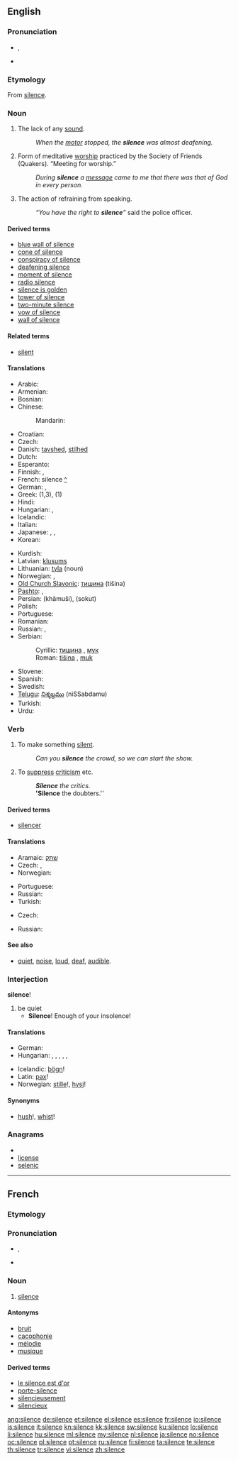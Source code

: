 {{wikipedia|dab=silence}}
==English==

{{rank|regard|married|slowly|702|silence|afterwards|horses|wonder}}

===Pronunciation===
* {{IPA|/saɪləns/}}, {{SAMPA|/"saIl@ns/}}
* {{audio|en-us-silence.ogg|Audio (US)}}

===Etymology===
From {{etyl|fro}} [[#French|silence]].

===Noun===
{{wikipedia}}
{{en-noun|-|s}}

# The lack of any [[sound]]. 
#:''When the [[motor]] stopped, the '''silence''' was almost deafening.''
# Form of meditative [[worship]] practiced by the Society of Friends (Quakers). “Meeting for worship.” 
#:''During '''silence''' a [[message]] came to me that there was that of God in every person.''
# The action of refraining from speaking.
#: ''“You have the right to '''silence'''”'' said the police officer.

====Derived terms====
*[[blue wall of silence]]
*[[cone of silence]]
*[[conspiracy of silence]]
*[[deafening silence]]
*[[moment of silence]]
*[[radio silence]]
*[[silence is golden]]
*[[tower of silence]]
*[[two-minute silence]]
*[[vow of silence]]
*[[wall of silence]]

====Related terms====
*[[silent]]

====Translations====
{{trans-top|The lack of any sound}}
* Arabic: {{t-|ar|صمت|m|tr=Samt}}
* Armenian: {{t-|hy|լռություն|tr=lṙut’yun}}
* Bosnian: {{t-|bs|tišina|f}}
* Chinese:
*: Mandarin: {{t-|cmn|沉默|tr=chénmò|sc=Hani}}
* Croatian: {{t-|hr|tišina|f}}
* Czech: {{t+|cs|ticho|n}}
* Danish: [[tavshed]], [[stilhed]]
* Dutch: {{t+|nl|stilte}}
* Esperanto: {{t-|eo|silento|xs=Esperanto}}
* Finnish: {{t+|fi|hiljaisuus}}, {{t-|fi|äänettömyys}}
* French: silence [[:fr:silence|^]] {{f}}
* German: {{t+|de|Schweigen|n}}, {{t+|de|Stille|f}}
* Greek: {{t|el|σιωπή|f}} (1,3), {{t+|el|σιγή|f}} (1)
* Hindi: {{t-|hi|ख़ामोशी|f|tr=khāmošī|xs=Hindi}}
* Hungarian: {{t+|hu|csend}},  {{t|hu|csönd}}
* Icelandic: {{t+|is|þögn|f}}
* Italian: {{t+|it|silenzio|m}}
* Japanese: {{t|ja|静けさ|tr=shízukesa}},  {{t-|ja|静寂|tr=seijaku}},  {{t-|ja|黙秘|tr=mokuhi}}
* Korean: {{t|ko|침묵|tr=chimmuk}}
{{trans-mid}}
* Kurdish: {{ku-Arab|[[بێده‌نگ]]}}
* Latvian: [[klusums]] {{m}}
* Lithuanian: [[tyla]] {{f}} (noun)
* Norwegian: {{t+|no|stillhet|m}}, {{t+|no|ro|m}}
* [[Old Church Slavonic]]: [[тишина]] (tišina) {{f}}
* [[Pashto]]: {{ps-Arab|[[ګنګه روژه]]}}, {{ps-Arab|[[چوپتيا]]}} {{f}}
* Persian: {{fa-Arab|[[خاموشی]]}} (khâmuši), {{fa-Arab|[[سکوت]]}} (sokut)
* Polish: {{t+|pl|cisza|f}}
* Portuguese: {{t+|pt|silêncio|m}}
* Romanian: {{t-|ro|linişte|f}}
* Russian: {{t+|ru|молчание|n|tr=molčánije}}, {{t+|ru|тишина|f|tr=tišiná}}
* Serbian:
*: Cyrillic: [[тишина#Serbian|тишина]] {{f}}, [[мук]] {{m}}
*: Roman: [[tišina#Serbian|tišina]] {{f}}, [[muk]] {{m}}
* Slovene: {{t+|sl|tišina|f}}
* Spanish: {{t-|es|silencio|m}}
* Swedish: {{t+|sv|tystnad}}
* [[Telugu]]: [[నిశ్శబ్దము]] (niSSabdamu)
* Turkish: {{t+|tr|sessizlik}}
* Urdu: {{t-|ur|خاموشی|f|tr=khāmošī|xs=Urdu}}
{{trans-bottom}}

===Verb===
{{en-verb|silenc|ing}}

# To make something [[silent]].
#:''Can you '''silence''' the crowd, so we can start the show.''
# To [[suppress]] [[criticism]] etc.
#:'''''Silence''' the critics.''
#:''''Silence''' the doubters.''

====Derived terms====
* [[silencer]]

====Translations====
{{trans-top|To make something silent}}
* Aramaic: [[שתק]]
* Czech: {{t-|cs|utišit}},  {{t-|cs|umlčet}}
* Norwegian: {{t+|no|roe}}
{{trans-mid}}
* Portuguese: {{t-|pt|silenciar}}
* Russian: {{t|ru|заглушить|tr=zaglušít’}}
* Turkish: {{t|tr|susturmak}}
{{trans-bottom}}

{{trans-top|To suppress criticism}}
* Czech: {{t-|cs|umlčet}}
{{trans-mid}}
* Russian: {{t|ru|заткнуть рот|tr=zatknút' rot}}
{{trans-bottom}}

====See also====
* [[quiet]], [[noise]], [[loud]], [[deaf]], [[audible]].

===Interjection===
'''silence'''!

# be quiet
#* '''Silence'''! Enough of your insolence!

====Translations====
{{trans-top|be quiet!}}
* German: {{t+|de|Stille|alt=Stille!}}
* Hungarian: {{t|hu|csönd|alt=csönd!}}, {{t|hu|csöndet|alt=csöndet!}}, {{t|hu|csönd legyen|alt=csönd legyen!}},  {{t+|hu|csend|alt=csend!}}, {{t|hu|csendet|alt=csendet!}}, {{t|hu|csend legyen|alt=csend legyen!}}
{{trans-mid}}
* Icelandic: [[þögn]]!
* Latin: [[pax]]!
* Norwegian: [[stille]]!, [[hysj]]!
{{trans-bottom}}

====Synonyms====
* [[hush]]!, [[whist]]!

===Anagrams===
* {{alphagram|ceeilns}}
* [[license#English|license]]
* [[selenic#English|selenic]]

----

==French==

===Etymology===
{{etyl|la|fr}} {{term|silentium||silence|lang=la}}

===Pronunciation===
* {{IPA|/si.lɑ̃s/|lang=fr}}, {{X-SAMPA|/sila~s@/|lang=fr}}
*: {{audio|Fr-silence.ogg|Audio (France, Paris)}}
* {{homophones|silences|lang=fr}}

===Noun===
{{fr-noun|m}}

# [[#English|silence]]

====Antonyms====
* [[bruit]]
* [[cacophonie]]
* [[mélodie]]
* [[musique]]

====Derived terms====
* [[le silence est d'or]]
* [[porte-silence]]
* [[silencieusement]]
* [[silencieux]]

[[ang:silence]]
[[de:silence]]
[[et:silence]]
[[el:silence]]
[[es:silence]]
[[fr:silence]]
[[io:silence]]
[[is:silence]]
[[it:silence]]
[[kn:silence]]
[[kk:silence]]
[[sw:silence]]
[[ku:silence]]
[[lo:silence]]
[[li:silence]]
[[hu:silence]]
[[ml:silence]]
[[my:silence]]
[[nl:silence]]
[[ja:silence]]
[[no:silence]]
[[oc:silence]]
[[pl:silence]]
[[pt:silence]]
[[ru:silence]]
[[fi:silence]]
[[ta:silence]]
[[te:silence]]
[[th:silence]]
[[tr:silence]]
[[vi:silence]]
[[zh:silence]]